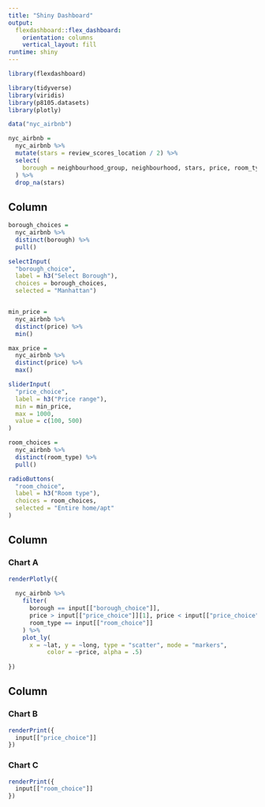 ```yaml
---
title: "Shiny Dashboard"
output: 
  flexdashboard::flex_dashboard:
    orientation: columns
    vertical_layout: fill
runtime: shiny
---
```


```r
library(flexdashboard)

library(tidyverse)
library(viridis)
library(p8105.datasets)
library(plotly)
```

```r
data("nyc_airbnb")

nyc_airbnb = 
  nyc_airbnb %>% 
  mutate(stars = review_scores_location / 2) %>% 
  select(
    borough = neighbourhood_group, neighbourhood, stars, price, room_type, lat, long
  ) %>% 
  drop_na(stars)
```

Column {.sidebar}
-----------------------------------------------------------------------

```r
borough_choices = 
  nyc_airbnb %>%
  distinct(borough) %>% 
  pull()

selectInput(
  "borough_choice",
  label = h3("Select Borough"),  
  choices = borough_choices,
  selected = "Manhattan")


min_price = 
  nyc_airbnb %>% 
  distinct(price) %>% 
  min()

max_price = 
  nyc_airbnb %>% 
  distinct(price) %>% 
  max()

sliderInput(
  "price_choice",
  label = h3("Price range"),
  min = min_price,
  max = 1000,
  value = c(100, 500)
)

room_choices = 
  nyc_airbnb %>% 
  distinct(room_type) %>% 
  pull()

radioButtons(
  "room_choice",
  label = h3("Room type"),
  choices = room_choices,
  selected = "Entire home/apt"
)
```

Column {data-width=650}
-----------------------------------------------------------------------

### Chart A

```r
renderPlotly({
  
  nyc_airbnb %>% 
    filter(
      borough == input[["borough_choice"]],
      price > input[["price_choice"]][1], price < input[["price_choice"]][2],
      room_type == input[["room_choice"]]
    ) %>% 
    plot_ly(
      x = ~lat, y = ~long, type = "scatter", mode = "markers",
           color = ~price, alpha = .5)
  
})
```

Column {data-width=350}
-----------------------------------------------------------------------

### Chart B

```r
renderPrint({
  input[["price_choice"]]
})
```

### Chart C

```r
renderPrint({
  input[["room_choice"]]
})
```

